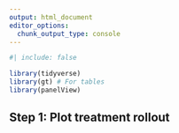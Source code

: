```yaml
---
output: html_document
editor_options: 
  chunk_output_type: console
---
```

```r
#| include: false

library(tidyverse)
library(gt) # For tables
library(panelView)

```


## Step 1: Plot treatment rollout

```r

```

